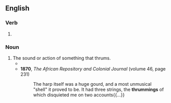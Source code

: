 ==English==

===Verb===
{{head|en|verb form}}

# {{present participle of|en|thrum|nocat=1}}

===Noun===
{{en-noun}}

# The sound or action of something that thrums.
#* {{RQ:Thackeray Vanity Fair|chapter=20|text=Those unfortunate and well-educated women made themselves heard from the neighbouring drawing-room, where they were '''thrumming''' away, with hard fingers, an elaborate music-piece on the piano-forte, as their mother spoke; and indeed, they were at music, or at backboard, or at geography, or at history, the whole day long.}}
#* '''1870''', ''The African Repository and Colonial Journal'' (volume 46, page 231)
#*: The harp itself was a huge gourd, and a most unmusical "shell" it proved to be. It had three strings, the '''thrummings''' of which disquieted me on two accounts{{...}}